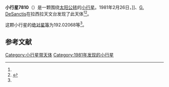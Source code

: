 {{Infobox planet
| bgcolour = #FFFFC0
| name = 7810
| symbol = 
| image = 
| caption = 
| discovery = yes
| discovery_ref = 
| discoverer = {{link-en|亨利·德波鸿诺|Henri Debehogne}}]]、[[G._DeSanctis|G. DeSanctis]]
| discovery_site = [[拉西拉天文台|拉西拉天文台]] 
| discovered = 1981年2月26日
| designations = yes
| mp_name = 
| named_after = 
| alt_names = 1981 DE/ 1972 TG4 / 1972 VL / 1977 AD1
| mp_category = [[主带小行星|主带小行星]]
| orbit_ref = <ref name="a">[http://ssd.jpl.nasa.gov/sbdb.cgi?sstr=7810 7810] {{Wayback|url=http://ssd.jpl.nasa.gov/sbdb.cgi?sstr=7810 |date=20201124025544 }}，小行星數據庫瀏覽器（JPL Small-Body Database Browser）－[[美国国家航空航天局|美国国家航空航天局]]喷气推进实验室</ref>
| epoch = 2456400.5 (2013年4月18日更新)
| aphelion = {{convert|2.5658134|AU|km|3|abbr=on|lk=out}}
| perihelion = {{convert|2.2054232|AU|km|3|abbr=on}}
| semimajor = {{convert|2.3856183|AU|km|3|abbr=on}}
| eccentricity = 0.0755339
| period = 1345.859899 [[日|日]]<br />3.68[[儒略年|儒略年]]
| avg_speed = 
| inclination = 5.48034
| asc_node = 244.13035
| mean_anomaly = 
| arg_peri = 192.02068
| satellites = 
| physical_characteristics = yes
| dimensions = 
| mass = 
| density = 
| surface_grav = 
| escape_velocity = 
| sidereal_day = 
| axial_tilt = 
| pole_ecliptic_lat = 
| pole_ecliptic_lon = 
| albedo = 
| temperatures= 
| temp_name1 = 
| mean_temp_1 = 
| max_temp_1 = 
| temp_name2 = 
| max_temp_2 = 
| spectral_type = 
| abs_magnitude = 192.02068
}}

'''小行星7810'''（{{lang-en|7810}}）是一颗围绕[[太阳|太阳]][[公转|公转]]的[[小行星|小行星]]。1981年2月26日，{{link-en|亨利·德波鸿诺|Henri Debehogne}}]]、[[G._DeSanctis|G. DeSanctis]]在拉西拉天文台发现了此天体<ref name="a" /><ref>{{cite news|title=小行星列表|url=http://cfa-www.harvard.edu/iau/lists/NumberedMPs.txt|accessdate=2013-07-08|newspaper=哈佛大学|archive-date=2008-05-17|archive-url=https://web.archive.org/web/20080517010638/http://cfa-www.harvard.edu/iau/lists/NumberedMPs.txt|dead-url=no}}</ref>。

这颗小行星的[[绝对星等|绝对星等]]为192.02068等<ref name="a" />。

==参考文献==
{{reflist}}
{{Minor Planet Number|[[小行星7809|小行星7809]]|[[小行星7811|小行星7811]]}}

{{小天体}}

[[Category:小行星带天体|Category:小行星带天体]]
[[Category:1981年发现的小行星|Category:1981年发现的小行星]]

{{asteroid-stub}}